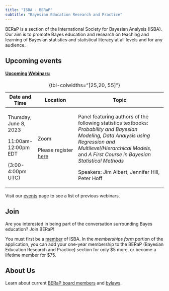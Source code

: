 ```yaml
---
title: "ISBA - BERaP"
subtitle: "Bayesian Education Research and Practice"
---
```


BERaP is a section of the International Society for Bayesian Analysis (ISBA). Our aim is to promote Bayes education and research on teaching and learning of Bayesian statistics and statistical literacy at all levels and for any audience.

## Upcoming events

#### [Upcoming Webinars:]{.underline}

+------------------------+-------------------------------------------------------------------------------------------------------+-----------------------------------------------------------------------------------------------------------------------------------------------------------------------------------------------------------------------------+
| Date and Time          | Location                                                                                              | Topic                                                                                                                                                                                                                       |
+========================+=======================================================================================================+=============================================================================================================================================================================================================================+
| Thursday, June 8, 2023 | Zoom                                                                                                  | Panel featuring authors of the following statistics textbooks: *Probability and Bayesian Modeling, Data Analysis using Regression and Multilevel/Hierarchical Models,* and *A First Course in Bayesian Statistical Methods* |
|                        |                                                                                                       |                                                                                                                                                                                                                             |
| 11:00am-12:00pm EDT    | Please register [here](https://us06web.zoom.us/meeting/register/tZEpde2hpjsrHNQPfLgPsNBSua_Lrw_HS5BA) | Speakers: Jim Albert, Jennifer Hill, Peter Hoff                                                                                                                                                                             |
|                        |                                                                                                       |                                                                                                                                                                                                                             |
| (3:00-4:00pm UTC)      |                                                                                                       |                                                                                                                                                                                                                             |
+------------------------+-------------------------------------------------------------------------------------------------------+-----------------------------------------------------------------------------------------------------------------------------------------------------------------------------------------------------------------------------+

: {tbl-colwidths="\[25,20, 55\]"}

Visit our [events](events.qmd) page to see a list of previous webinars.

## Join

Are you interested in being part of the conversation surrounding Bayes education? Join BERaP!

You must first be a [member](https://bayesian.org/membership/joinrenew/) of ISBA. In the *memberships form* portion of the application, you can add your one-year membership to the BERaP (Bayesian Education Research and Practice) section for only \$5 more, or become a lifetime member for \$75.

## About Us

Learn about current [BERaP board members](about.qmd) and [bylaws](bylaws.qmd).
